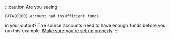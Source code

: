 :::caution
Are you seeing
```
FATA[0000] account had insufficient funds
```
in your output? The source accounts need to have enough funds before you run this example. [Make sure you're set up properly](../../../numscript/how-to/prerequisites.mdx).
:::
